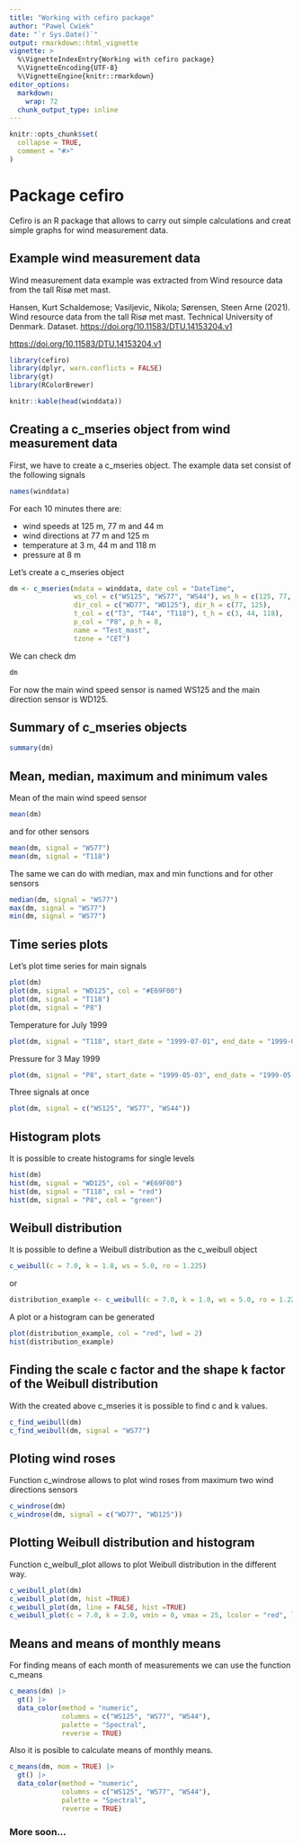 ```yaml
---
title: "Working with cefiro package"
author: "Pawel Cwiek"
date: "`r Sys.Date()`"
output: rmarkdown::html_vignette
vignette: >
  %\VignetteIndexEntry{Working with cefiro package}
  %\VignetteEncoding{UTF-8}
  %\VignetteEngine{knitr::rmarkdown}
editor_options: 
  markdown: 
    wrap: 72
  chunk_output_type: inline
---
```


```r
knitr::opts_chunk$set(
  collapse = TRUE,
  comment = "#>"
)
```

# Package cefiro

Cefiro is an R package that allows to carry out simple calculations and
creat simple graphs for wind measurement data.

## Example wind measurement data

Wind measurement data example was extracted from 
Wind resource data from the tall Risø met mast.
  
Hansen, Kurt Schaldemose; Vasiljevic, Nikola; Sørensen, Steen Arne (2021). 
Wind resource data from the tall Risø met mast. Technical University of Denmark. Dataset.
<https://doi.org/10.11583/DTU.14153204.v1>

<https://doi.org/10.11583/DTU.14153204.v1>


```r
library(cefiro)
library(dplyr, warn.conflicts = FALSE)
library(gt)
library(RColorBrewer)
```

```r
knitr::kable(head(winddata))
```

## Creating a c_mseries object from wind measurement data

First, we have to create a c_mseries object. The example data set
consist of the following signals

```r
names(winddata)
```

For each 10 minutes there are:

-   wind speeds at 125 m, 77 m and 44 m
-   wind directions at 77 m and 125 m
-   temperature at 3 m, 44 m and 118 m
-   pressure at 8 m

Let's create a c_mseries object

```r
dm <- c_mseries(mdata = winddata, date_col = "DateTime",
                ws_col = c("WS125", "WS77", "WS44"), ws_h = c(125, 77, 44),
                dir_col = c("WD77", "WD125"), dir_h = c(77, 125),
                t_col = c("T3", "T44", "T118"), t_h = c(3, 44, 118),
                p_col = "P8", p_h = 8,
                name = "Test_mast",
                tzone = "CET")
```

We can check dm

```r
dm
```

For now the main wind speed sensor is named WS125 and the main direction
sensor is WD125.

## Summary of c_mseries objects
```r
summary(dm)
```


## Mean, median, maximum and minimum vales

Mean of the main wind speed sensor

```r
mean(dm)
```

and for other sensors

```r
mean(dm, signal = "WS77")
mean(dm, signal = "T118")
```

The same we can do with median, max and min functions and for other
sensors

```r
median(dm, signal = "WS77")
max(dm, signal = "WS77")
min(dm, signal = "WS77")
```

## Time series plots

Let's plot time series for main signals

```r
plot(dm)
plot(dm, signal = "WD125", col = "#E69F00")
plot(dm, signal = "T118")
plot(dm, signal = "P8")
```

Temperature for July 1999

```r
plot(dm, signal = "T118", start_date = "1999-07-01", end_date = "1999-07-31", col = "red")
```

Pressure for 3 May 1999

```r
plot(dm, signal = "P8", start_date = "1999-05-03", end_date = "1999-05-03", col = "green")
```

Three signals at once

```r
plot(dm, signal = c("WS125", "WS77", "WS44"))
```

## Histogram plots

It is possible to create histograms for single levels

```r
hist(dm)
hist(dm, signal = "WD125", col = "#E69F00")
hist(dm, signal = "T118", col = "red")
hist(dm, signal = "P8", col = "green")
```

## Weibull distribution
It is possible to define a Weibull distribution as the c_weibull object
```r
c_weibull(c = 7.0, k = 1.8, ws = 5.0, ro = 1.225)
```
or
```r
distribution_example <- c_weibull(c = 7.0, k = 1.8, ws = 5.0, ro = 1.225)
```
A plot or a histogram can be generated
``` r
plot(distribution_example, col = "red", lwd = 2)
hist(distribution_example)
```

## Finding the scale c factor and the shape k factor of the Weibull distribution
With the created above c_mseries it is possible to find c and k values.
```r
c_find_weibull(dm)
c_find_weibull(dm, signal = "WS77")
```

## Ploting wind roses
Function c_windrose allows to plot wind roses from maximum two wind directions sensors
```r
c_windrose(dm)
c_windrose(dm, signal = c("WD77", "WD125"))
```

## Plotting Weibull distribution and histogram
Function c_weibull_plot allows to plot Weibull distribution in
the different way.
```r
c_weibull_plot(dm)
c_weibull_plot(dm, hist =TRUE)
c_weibull_plot(dm, line = FALSE, hist =TRUE)
c_weibull_plot(c = 7.0, k = 2.0, vmin = 0, vmax = 25, lcolor = "red", lsize = 1, hist = TRUE, hcolor = "orange")
```

## Means and means of monthly means
For finding means of each month of measurements we can use the function c_means
```r
c_means(dm) |>
  gt() |>
  data_color(method = "numeric",
             columns = c("WS125", "WS77", "WS44"),
             palette = "Spectral",
             reverse = TRUE)
```
Also it is posible to calculate means of monthly means.
```r
c_means(dm, mom = TRUE) |>
  gt() |>
  data_color(method = "numeric",
             columns = c("WS125", "WS77", "WS44"),
             palette = "Spectral",
             reverse = TRUE)
```

### More soon...
